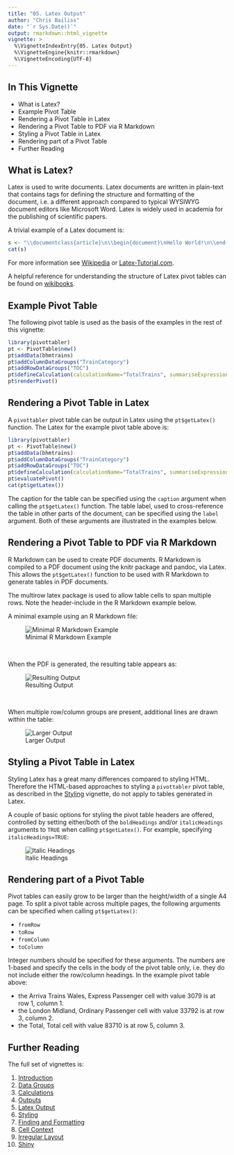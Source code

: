 ```yaml
---
title: "05. Latex Output"
author: "Chris Bailiss"
date: "`r Sys.Date()`"
output: rmarkdown::html_vignette
vignette: >
  %\VignetteIndexEntry{05. Latex Output}
  %\VignetteEngine{knitr::rmarkdown}
  %\VignetteEncoding{UTF-8}
---
```


## In This Vignette

* What is Latex?
* Example Pivot Table
* Rendering a Pivot Table in Latex
* Rendering a Pivot Table to PDF via R Markdown
* Styling a Pivot Table in Latex
* Rendering part of a Pivot Table
* Further Reading

## What is Latex?

Latex is used to write documents.  Latex documents are written in plain-text that contains tags for defining the structure and formatting of the document, i.e. a different approach compared to typical WYSIWYG document editors like Microsoft Word.  Latex is widely used in academia for the publishing of scientific papers.

A trivial example of a Latex document is:

```r
s <- "\\documentclass{article}\n\\begin{document}\nHello World!\n\\end{document}"
cat(s)
```

For more information see [Wikipedia](https://en.wikipedia.org/wiki/LaTeX) or [Latex-Tutorial.com](https://www.latex-tutorial.com/tutorials/).

A helpful reference for understanding the structure of Latex pivot tables can be found on [wikibooks](https://en.wikibooks.org/wiki/LaTeX/Tables).

## Example Pivot Table

The following pivot table is used as the basis of the examples in the rest of this vignette:

```r
library(pivottabler)
pt <- PivotTable$new()
pt$addData(bhmtrains)
pt$addColumnDataGroups("TrainCategory")
pt$addRowDataGroups("TOC")
pt$defineCalculation(calculationName="TotalTrains", summariseExpression="n()")
pt$renderPivot()
```

## Rendering a Pivot Table in Latex

A `pivottabler` pivot table can be output in Latex using the `pt$getLatex()` function.  The Latex for the example pivot table above is:

```r
library(pivottabler)
pt <- PivotTable$new()
pt$addData(bhmtrains)
pt$addColumnDataGroups("TrainCategory")
pt$addRowDataGroups("TOC")
pt$defineCalculation(calculationName="TotalTrains", summariseExpression="n()")
pt$evaluatePivot()
cat(pt$getLatex())
```

The caption for the table can be specified using the `caption` argument when calling the `pt$getLatex()` function.  The table label, used to cross-reference the table in other parts of the document, can be specified using the `label` argument.  Both of these arguments are illustrated in the examples below.

## Rendering a Pivot Table to PDF via R Markdown

R Markdown can be used to create PDF documents.  R Markdown is compiled to a PDF document using the knitr package and pandoc, via Latex.  This allows the `pt$getLatex()` function to be used with R Markdown to generate tables in PDF documents.

The multirow latex package is used to allow table cells to span multiple rows.  Note the header-include in the R Markdown example below. 

A minimal example using an R Markdown file:

![Minimal R Markdown Example](latex1.png)
  
<br />

When the PDF is generated, the resulting table appears as:

![Resulting Output](latex2.png)

<br />
  
When multiple row/column groups are present, additional lines are drawn within the table:

![Larger Output](latex3.png)

## Styling a Pivot Table in Latex

Styling Latex has a great many differences compared to styling HTML.  Therefore the HTML-based approaches to styling a `pivottabler` pivot table, as described in the [Styling](styling.html) vignette, do not apply to tables generated in Latex.

A couple of basic options for styling the pivot table headers are offered, controlled by setting either/both of the `boldHeadings` and/or `italicHeadings` arguments to `TRUE` when calling `pt$getLatex()`.  For example, specifying `italicHeadings=TRUE`:

![Italic Headings](latex4.png)

## Rendering part of a Pivot Table

Pivot tables can easily grow to be larger than the height/width of a single A4 page.  To split a pivot table across multiple pages, the following arguments can be specified when calling `pt$getLatex()`:

- `fromRow`
- `toRow`
- `fromColumn`
- `toColumn`

Integer numbers should be specified for these arguments.  The numbers are 1-based and specify the cells in the body of the pivot table only, i.e. they do not include either the row/column headings.  In the example pivot table above:

- the Arriva Trains Wales, Express Passenger cell with value 3079 is at row 1, column 1.
- the London Midland, Ordinary Passenger cell with value 33792 is at row 3, column 2.
- the Total, Total cell with value 83710 is at row 5, column 3.

## Further Reading

The full set of vignettes is:

1. [Introduction](introduction.html)
2. [Data Groups](datagroups.html)
3. [Calculations](calculations.html)
4. [Outputs](outputs.html)
5. [Latex Output](latexoutput.html)
6. [Styling](styling.html)
7. [Finding and Formatting](findingandformatting.html)
8. [Cell Context](cellcontext.html)
9. [Irregular Layout](irregularlayout.html)
10. [Shiny](shiny.html)
